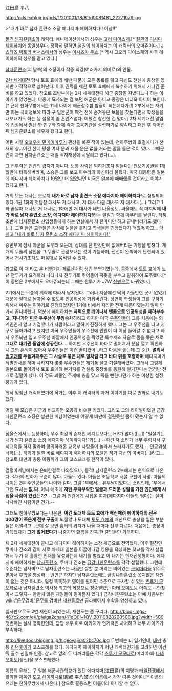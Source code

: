 江田島 平八

http://pds.exblog.jp/pds/1/201001/18/81/d0081481_22271076.jpg

>"내가 바로 남자 훈련소 소장 에다지마 헤이하치다!! 이상!!"

[[돌격 남자훈련소]]의 캐릭터. 
애니메이션에서의 성우는 [[고리 다이스케]].[* [[철권]]의 [[미시마 헤이하치]]와 동일성우다. 정확히 말하면 철권의 헤이하치는 이 캐릭터의 오마쥬이다.] [[J 스타즈 빅토리 버서스]]에서의 성우는 [[이시즈카 운쇼]].[* 역시 고오리 다이스케의 사후 헤이하치의 성우를 맡고 있다.]

[[남자훈련소]](괴 남숙)의 소장이자 작중 최강(여러가지 의미로)의 인물.

[[2차 세계대전]] 당시 토토 효에의 배반 때문에 모든 동료를 잃고 자신도 전신에 총상을 입지만 기적적으로 살아난다. 이후 권력을 꿰찬 토토 효에에게 복수하기 위해서 기나긴 준비를 하고 있었다. 참고로 초반부에는 2차 세계대전때 해군 중장을 지냈다느니 하는 이야기가 있었는데, 나중에 묘사되는 걸 보면 해군은 아니고 중장은 더더욱 아니어 보인다.[* 근데 천하무쌍에서는 11세 나이에 해군잠수함 함장이 되는데다가(!) 2부에서는 자기만 아는 극비정보에 따라 구 일본군이 패전 전에 숨겨놓은 보물을 찾는다면서 학생들을 내보내기도 하는 등 설정이 좀 혼란스럽다. 어쨌건 참전한 건 맞다.] 2차 세계대전 말엽에 전장에서 만난 한 친구와 함께 각자 교육기관을 설립하기로 약속하고 패전 후 헤어진 뒤 남자훈련소를 세우게 됐다고 한다.

어린 시절 [[오코우치 민메이마루]]가 관상을 봐준 적이 있는데, 천하무쌍의 호걸에다가 천재의 상...이긴 한데 평생 여자 운과 재물 운은 없을 거라는 말을 들은 적이 있다. 그때문인지 과연 남자훈련소는 매일 적자재정에 시달리고 있다(...).

그 전투력은 인간의 경지가 아니다. 보통 사람은 익히기조차 힘들다는 천보기공권을 1개월만에 터득해버리며, 스승은 그를 보고 아수라의 화신이라 불렀다. 미국 대통령은 일본에 에다지마 헤이하치가 10명만 더 있었다면 미국은 일본에 패배했을 것이라고 이야기했다고 한다.

거의 모든 대사는 오로지 '''내가 바로 남자 훈련소 소장 에다지마 헤이하치다!'''로 점철되어 있다. 
1권 1화의 첫등장 대사도 저 대사고, 저 대사 다음 대사도 저 대사다.(...) 그리고 1화 끝날때 대사도 저 대사로, 1화에만 저 대사가 네번 나올정도. 싸울때도 꼭 마지막에 '''내가 바로 남자 훈련소 소장, 에다지마 헤이하치다!'''라는 일갈과 함께 마무리를 날린다. 작품 초반에 남자훈련소 신입생들에게 하는 연설에서 저 한마디만 하고 끝내버리기도 했다(...). 그걸 들은 교관들은 감격해 눈물을 흘리고 학생들은 긴장했다가 맥없어 하고...
[http://youtu.be/S4k9O9PNjiU 닥치고 "내가 바로 남자 훈련소 소장 에다지마 헤이하치다!"]

중반부에 잠시 아군을 도우러 오는데, 상대를 단 한컷만에 없애버리는 기행을 펼쳤다. 개개의 무술의 달인을 그 무술로 관광보내는 것이 가능하며, 전신이 완벽하게 단련되어 있어서 거시기조차도 마음대로 움직일 수 있다.

참고로 이 때 타고 온 비행기가 [[제로센]]처럼 생긴 복엽기였는데, 공중에서 토토 효에가 보낸 전투기가 요격하러 나타나자 전투기로 뛰어들어 콕핏을 부수고 탈취하여 도주했다.[* 이 장면은 2부에서도 오마쥬되는데 그때는 전투기가 J7W [[신덴]]으로 바뀌었다.]

2기에서는 모종의 계략에 따라서 납치된다. 그러나 지상에선 딱히 가둘만한 곳이 없었기 때문에 절대로 돌아올 수 없도록 인공위성에 가둬버린다. 당연히 학생들이 그를 구하기 위해서 싸우는 이야기로 진행되었지만 1기에 비해서 지리한 전개 때문이였는지 얼마 안 가서 끝나버렸다. 덕분에 헤이하치는 '''자력으로 깨어나서 맨몸으로 인공위성을 때려부수고''', '''지나가던 [[미국]] 우주선에 무임승차'''하려고 하지만 미국 [[우주인]]들이 그를 처음에는 외계인인지 알고 기겁했다가 사람이라고 말하며 진정하게 했다. 그는 그 우주선을 타고 지구로 돌아가려고 했지만 미국 우주인들이 우주선에 인원이 더 이상 들어갈 수 없다고 하자 우주복만 입고 우주선 바깥에서 인공위성을 묶었던 특수제조 사슬로 몸을 묶은 채로 '''그대로 대기권 돌입에 성공한다'''.... 하지만 우주선이 바다로 떨어져서 문을 열고 확인하니 그의 흔적이 없어서 우주인들은 이건 꿈이었어...라고 마음을 놓는데 그 순간, '''멀리서 [[범고래]]를 두들겨패주곤 그 사슬로 묶은 채로 말처럼 타고 바다 위를 호령하며''' 에다지마가 작별인사를 하며 사라지자 몇몇 우주인들은 게거품 물고 기절해버렸다. 그래서 그렇게 일본으로 돌아와서 토토 효에의 본거지를 건설용 중장비를 동원해 철거한다는 엄청난 전개로 결말이 났다. 이 정도 괴물인 주제에 총을 맞고 죽을 뻔한다던가 하는 이상한 설정 붕괴가 있다.

워낙 엄청난 캐릭터였기에 작가는 이후 이 캐릭터의 과거 이야기를 따로 만화로 내기도 했다.

어릴 때 모습은 지금과 비교하면 오공과 비슷한 키였다. 그리고 그의 라이벌이었던 금강나한훈련소 소장은 날씬한 미남이었는데 어떻게 비만에 걸린듯한 몸이 됐는지 알 수 없다.

점울스에서도 등장하며, 우주 최강의 존재인 베지트보다도 HP가 많다.([...]) "필살기는 내가 남자 훈련소 소장 에다지마 헤이하치다!"와(...) --하긴 저 소리가 너무 우렁차서 구식교육을 하지 말라며 항의하러온 교육부 사람들이 놀라서 쓰러지기도 했지.-- 인공위성 낙하(...). 작가가 밝힌 바로 에다지마 헤이하치의 모델은 작가 자신의 아버지(...)라고... 참고로 대만의 총통 이등휘가 그의 코스프레를 한적이 있다. 

열혈마계남에서는 은퇴한걸로 나와있으나, 돌격! 남자훈련소 2부에서는 현역으로 나온다. 작가의 만화가 모순이 많다. 아들도 있다. 아들은 초등학교 시절 모친이 사망. 아들의 나이는 2부 주인공들의 나이와 같다. 그럼 1부에서는 유부남이었다는 소리인데, 1부에서 그런 묘사는 '''없.다'''. 아니 애초에 '''저런 우락부락한 얼굴과 드러운 성질을 가진 인간에게 시집올 사람이 있겠는가?''' --그럼 저 인간에게 시집온 여자(에다지마 아들의 엄마)는 설마 나사빠진 사람이란 건가.--

그래도 천하무쌍보다는 나은편. '''이건 도대체 토도 효에가 배신때려 헤이하치의 전우 300명이 죽은게 전부 구출'''이 되질않나 도대체 [[토도 효에]]의 배신으로 총상을 입은 부분들은 어쩔려고...근데 잘 보면 흉터의 위치가 나올 때마다 전부 다르다. 처음에는 총상이 가득했다가 '''그게 없어졌다가''' 나중가면 할복을 잔뜩 한 칼밥들만 가득하다.

제 2차 세계대전이 끝나고 에다지마 헤이하치는 소장 계급으로 전역했다. 이후 절친인 쿠마다 긴조와 같이 서로 차세대 일본을 이끌어나갈 영웅을 육성하는 학교를 각자 설립해서 누가 더 훌륭한 인재를 육성하는지 내기를 벌였고 이 내기는 현재진행형이다. 에다지마 헤이하치는 [[남자훈련소]], 쿠마다 긴조는 [[금강나한훈련소]]를 각각 설립했다. 그런데 수준차는 넘사벽으로 남자훈련소는 싸움만 잘할 뿐 머리는 비어있는 [[근육머리]]들 위주로 받아서 후학을 양성하는 반면[* 하지만 남자훈련소에도 금강나한훈련소 못지않은 재원이 없는 것은 아니다. 엄청 똑똑하고 영어를 원어민 수준으로 구사할 수 있는 [[츠루기 모모타로]]나 남자훈련소 역사상 최고의 회장으로 칭송받았던 [[다테 오미토]]등 이쪽도 --안찾아서 그렇지-- 만만치 않은 재원들이 얼마든지 있다.] 금강나한훈련소는 아예 처음부터 [[wiki:"문무겸비"문무를 겸비한 재원들]]로만 골라뽑아서 후학을 양성하고 있다.

실사판으로도 2번 재현이 되었는데, 재현도는 좀 구리다. 
http://blog-imgs-46.fc2.com/e/i/g/eiga2chan/41dQ0l+1QV_20110828200508.jpg?width=500
첫번째는 실사 영화판인데, 담당 배우 마로 아카지가 연기력은 차처하고 너무 사이즈가 부족하다.

http://livedoor.blogimg.jp/higeoyaji/a02bc70c.jpg
두번째는 더 엽기인데, [[대만]] 총통 [[리덩후이]]가 코스프레를 했다. 에다지마 헤이하치가 어떤 캐릭터인가를 고려하면 이건 뭐 골수 친일파 인증. 참고로 옆의 두 따까리들은 각각 [[츠루기 모모타로]](머리띠)와 [[다테 오미토]](장신)을 코스프레했다.

이름의 유래는 구 일본 해군사관학교가 있던 에다지마(江田島)의 지명과 [[러일전쟁]]에서 활약한 제독인 [[도고 헤이하치로]](東郷 平八郎)의 이름에서 각각 따온 것이다.[* 이름의 유래는 천하무쌍에서 나온다.] 참으로 꼴통스런 이름이라 아니할 수 없다.
